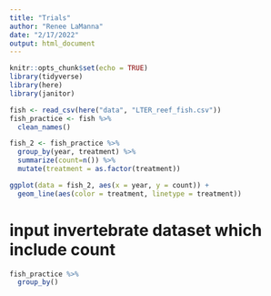```yaml
---
title: "Trials"
author: "Renee LaManna"
date: "2/17/2022"
output: html_document
---
```


```r
knitr::opts_chunk$set(echo = TRUE)
library(tidyverse)
library(here)
library(janitor)
```

```r
fish <- read_csv(here("data", "LTER_reef_fish.csv"))
fish_practice <- fish %>% 
  clean_names()

```

```r
fish_2 <- fish_practice %>% 
  group_by(year, treatment) %>% 
  summarize(count=n()) %>% 
  mutate(treatment = as.factor(treatment)) 
```

```r
ggplot(data = fish_2, aes(x = year, y = count)) +
  geom_line(aes(color = treatment, linetype = treatment)) 
```
# input invertebrate dataset which include count


```r
fish_practice %>% 
  group_by()
```

